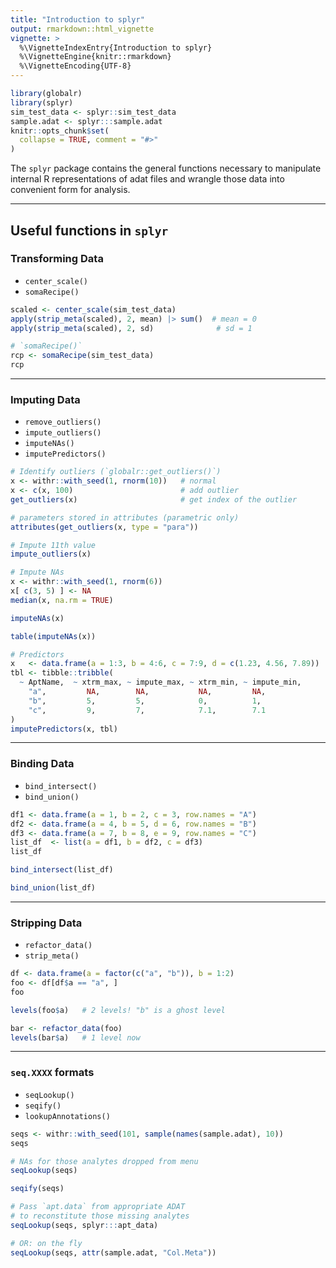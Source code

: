 ```yaml
---
title: "Introduction to splyr"
output: rmarkdown::html_vignette
vignette: >
  %\VignetteIndexEntry{Introduction to splyr}
  %\VignetteEngine{knitr::rmarkdown}
  %\VignetteEncoding{UTF-8}
---
```


```r
library(globalr)
library(splyr)
sim_test_data <- splyr::sim_test_data
sample.adat <- splyr:::sample.adat
knitr::opts_chunk$set(
  collapse = TRUE, comment = "#>"
)
```



The `splyr` package contains the general functions necessary 
to manipulate internal R representations of adat files and wrangle those
data into convenient form for analysis.


--------------------


## Useful functions in `splyr`

### Transforming Data

* `center_scale()`
* `somaRecipe()`

```r
scaled <- center_scale(sim_test_data)
apply(strip_meta(scaled), 2, mean) |> sum()  # mean = 0
apply(strip_meta(scaled), 2, sd)              # sd = 1

# `somaRecipe()`
rcp <- somaRecipe(sim_test_data)
rcp
```

-----------

### Imputing Data

* `remove_outliers()`
* `impute_outliers()`
* `imputeNAs()`
* `imputePredictors()`

```r
# Identify outliers (`globalr::get_outliers()`)
x <- withr::with_seed(1, rnorm(10))   # normal
x <- c(x, 100)                        # add outlier
get_outliers(x)                       # get index of the outlier

# parameters stored in attributes (parametric only)
attributes(get_outliers(x, type = "para"))

# Impute 11th value
impute_outliers(x)

# Impute NAs
x <- withr::with_seed(1, rnorm(6))
x[ c(3, 5) ] <- NA
median(x, na.rm = TRUE)

imputeNAs(x)

table(imputeNAs(x))

# Predictors
x   <- data.frame(a = 1:3, b = 4:6, c = 7:9, d = c(1.23, 4.56, 7.89))
tbl <- tibble::tribble(
  ~ AptName,  ~ xtrm_max, ~ impute_max, ~ xtrm_min, ~ impute_min,
    "a",         NA,        NA,           NA,         NA,
    "b",         5,         5,            0,          1,
    "c",         9,         7,            7.1,        7.1
)
imputePredictors(x, tbl)
```

-----------

### Binding Data
* `bind_intersect()`
* `bind_union()`
```r
df1 <- data.frame(a = 1, b = 2, c = 3, row.names = "A")
df2 <- data.frame(a = 4, b = 5, d = 6, row.names = "B")
df3 <- data.frame(a = 7, b = 8, e = 9, row.names = "C")
list_df  <- list(a = df1, b = df2, c = df3)
list_df

bind_intersect(list_df)

bind_union(list_df)
```

-----------

### Stripping Data
* `refactor_data()`
* `strip_meta()`
```r
df <- data.frame(a = factor(c("a", "b")), b = 1:2)
foo <- df[df$a == "a", ]
foo

levels(foo$a)   # 2 levels! "b" is a ghost level

bar <- refactor_data(foo)
levels(bar$a)   # 1 level now
```

-----------

### `seq.XXXX` formats
* `seqLookup()`
* `seqify()`
* `lookupAnnotations()`
```r
seqs <- withr::with_seed(101, sample(names(sample.adat), 10))
seqs

# NAs for those analytes dropped from menu
seqLookup(seqs)

seqify(seqs)

# Pass `apt.data` from appropriate ADAT
# to reconstitute those missing analytes
seqLookup(seqs, splyr:::apt_data)

# OR: on the fly
seqLookup(seqs, attr(sample.adat, "Col.Meta"))
```
